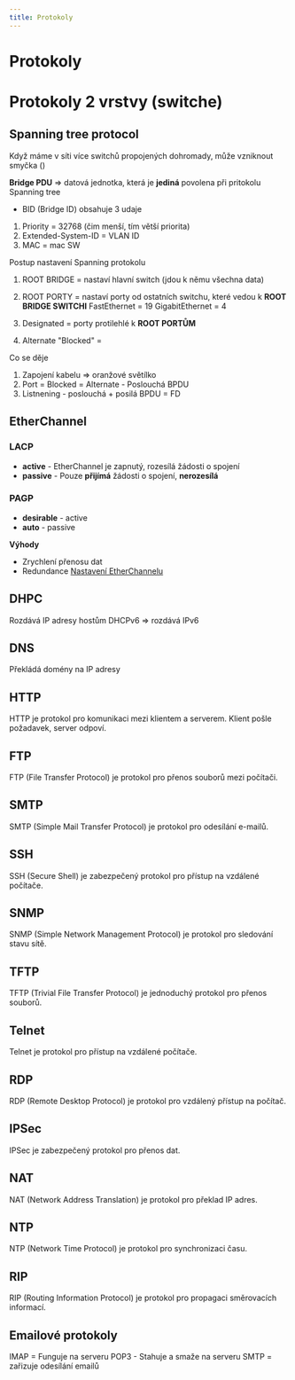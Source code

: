 ```yaml
---
title: Protokoly
---
```


# Protokoly

# Protokoly 2 vrstvy (switche)
## Spanning tree protocol
Když máme v síti více switchů propojených dohromady, může vzniknout smyčka ()<br/>

**Bridge PDU** => datová jednotka, která je **jediná** povolena při pritokolu Spanning tree
- BID (Bridge ID) obsahuje 3 udaje
1. Priority = 32768 (čim menší, tím větší priorita)
2. Extended-System-ID = VLAN ID
3. MAC = mac SW

Postup nastavení Spanning   protokolu
1. ROOT BRIDGE = nastaví hlavní switch (jdou k němu všechna data)
2. ROOT PORTY = nastaví porty od ostatních switchu, které vedou k **ROOT BRIDGE SWITCHI**
FastEthernet = 19
GigabitEthernet = 4

3. Designated = porty protilehlé k **ROOT PORTŮM**
4. Alternate "Blocked" = 

Co se děje
1. Zapojení kabelu => oranžové světílko
2. Port = Blocked = Alternate - Poslouchá BPDU
3. Listnening - poslouchá + posilá BPDU = FD

##  EtherChannel
### LACP
- **active** - EtherChannel je zapnutý, rozesílá žádosti o spojení
- **passive** - Pouze **přijímá** žádosti o spojení, **nerozesílá**
### PAGP
- **desirable** - active
- **auto** - passive

**Výhody**
- Zrychlení přenosu dat
- Redundance
[Nastavení EtherChannelu](commandy#etherchannel)

## DHPC
Rozdává IP adresy hostům
DHCPv6 => rozdává IPv6

## DNS
Překládá domény na IP adresy 

## HTTP
HTTP je protokol pro komunikaci mezi klientem a serverem. Klient pošle požadavek, server odpoví. 

## FTP
FTP (File Transfer Protocol) je protokol pro přenos souborů mezi počítači. 

## SMTP
SMTP (Simple Mail Transfer Protocol) je protokol pro odesílání e-mailů. 

## SSH
SSH (Secure Shell) je zabezpečený protokol pro přístup na vzdálené počítače. 

## SNMP
SNMP (Simple Network Management Protocol) je protokol pro sledování stavu sítě. 

## TFTP
TFTP (Trivial File Transfer Protocol) je jednoduchý protokol pro přenos souborů. 

## Telnet
Telnet je protokol pro přístup na vzdálené počítače. 

## RDP
RDP (Remote Desktop Protocol) je protokol pro vzdálený přístup na počítač. 

## IPSec
IPSec je zabezpečený protokol pro přenos dat. 

## NAT
NAT (Network Address Translation) je protokol pro překlad IP adres. 

## NTP
NTP (Network Time Protocol) je protokol pro synchronizaci času. 

## RIP
RIP (Routing Information Protocol) je protokol pro propagaci směrovacích informací.
## Emailové protokoly
IMAP = Funguje na serveru
POP3 - Stahuje a smaže na serveru
SMTP = zařizuje odesílání emailů 
